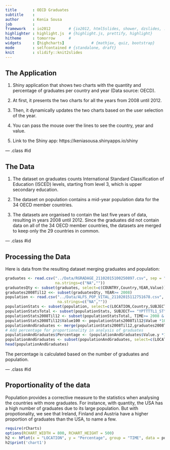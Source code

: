 ```yaml
---
title       : OECD Graduates
subtitle    : 
author      : Kenia Sousa
job         : 
framework   : io2012        # {io2012, html5slides, shower, dzslides, ...}
highlighter : highlight.js  # {highlight.js, prettify, highlight}
hitheme     : tomorrow      # 
widgets     : [highcharts]            # {mathjax, quiz, bootstrap}
mode        : selfcontained # {standalone, draft}
knit        : slidify::knit2slides
---
```


## The Application
1. Shiny application that shows two charts with the quantity and percentage of graduates per country and year (Data source: OECD).

2. At first, it presents the two charts for all the years from 2008 until 2012. 

3. Then, it dynamically updates the two charts based on the user selection of the year.

4. You can pass the mouse over the lines to see the country, year and value.

5. Link to the Shiny app: https://keniasousa.shinyapps.io/shiny

--- .class #id 

## The Data

1. The dataset on graduates counts International Standard Classification of Education (ISCED) levels, starting from level 3, which is upper secondary education.

2. The dataset on population contains a mid-year population data for the 34 OECD member countries. 

3. The datasets are organised to contain the last five years of data, resulting in years 2008 until 2012. Since the graduates did not contain data on all of the 34 OECD member countries, the datasets are merged to keep only the 29 countries in common.

--- .class #id 

## Processing the Data

Here is data from the resulting dataset merging graduates and population:
```r

graduates <- read.csv("../Data/RGRADAGE_21102015100250897.csv", sep = ",", 
                      na.strings=c("NA",""))
graduatesQty <- subset(graduates, select=c(COUNTRY,Country,YEAR,Value))
graduates2008Til12 <<- subset(graduatesQty, YEAR>= 2008)
population <- read.csv("../Data/ALFS_POP_VITAL_21102015112751678.csv", sep = ",",
                       na.strings=c("NA",""))  
populationStats <- subset(population, select=c(LOCATION,Country,SUBJECT,TIME,Value))
populationStatsTotal <- subset(populationStats, SUBJECT== "YPTTTTL1_ST")
populationStats2008Til12 <- subset(populationStatsTotal, TIME>= 2008 & TIME <=2012)
populationStats2008Til12$Value100 <- populationStats2008Til12$Value *1000
populationAndGraduates <- merge(populationStats2008Til12,graduates2008Til12,by.x = c("LOCATION","TIME"),by.y = c("COUNTRY","YEAR"))
# Add percentage for proportionality in analysis of graduates
populationAndGraduates$Percentage <- (populationAndGraduates$Value.y *100) / populationAndGraduates$Value100
populationAndGraduates <- subset(populationAndGraduates, select=c(LOCATION,TIME,Country.x,SUBJECT, Value100, Value.y,Percentage))
head(populationAndGraduates)
```

The percentage is calculated based on the number of graduates and population. 

--- .class #id 

## Proportionality of the data 

Population provides a corrective measure to the statistics when analysing the countries with more graduates. For instance, with quantity, the USA has a high number of graduates due to its large population. But with propotionality, we see that Ireland, Finland and Austria have a higher proportion of graduates than the USA, to name a few.

```r
require(rCharts)
options(RCHART_WIDTH = 800, RCHART_HEIGHT = 500)
h2 <- hPlot(x = "LOCATION", y = "Percentage", group = "TIME", data = populationAndGraduates,type = 'line')
h2$print('chart1')
```









